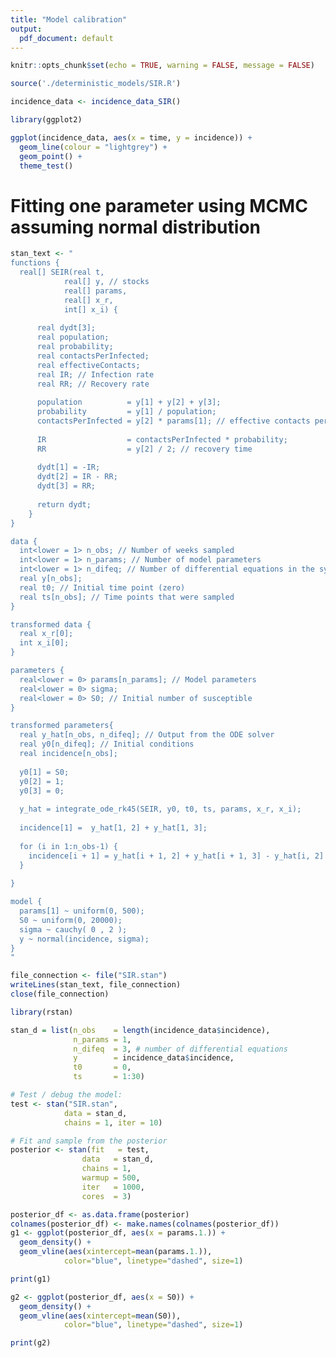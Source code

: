 ```yaml
---
title: "Model calibration"
output:
  pdf_document: default
---
```

```r
knitr::opts_chunk$set(echo = TRUE, warning = FALSE, message = FALSE)
```


```r
source('./deterministic_models/SIR.R')

incidence_data <- incidence_data_SIR()

library(ggplot2)

ggplot(incidence_data, aes(x = time, y = incidence)) +
  geom_line(colour = "lightgrey") +
  geom_point() +
  theme_test()
```


# Fitting one parameter using MCMC assuming normal distribution

```r

stan_text <- "
functions {
  real[] SEIR(real t,
            real[] y, // stocks
            real[] params,
            real[] x_r,
            int[] x_i) {
              
      real dydt[3];
      real population;
      real probability;
      real contactsPerInfected;
      real effectiveContacts;
      real IR; // Infection rate
      real RR; // Recovery rate
      
      population          = y[1] + y[2] + y[3];
      probability         = y[1] / population;
      contactsPerInfected = y[2] * params[1]; // effective contacts per person
      
      IR                  = contactsPerInfected * probability;
      RR                  = y[2] / 2; // recovery time
      
      dydt[1] = -IR;
      dydt[2] = IR - RR;
      dydt[3] = RR;
      
      return dydt;
    }
}

data {
  int<lower = 1> n_obs; // Number of weeks sampled
  int<lower = 1> n_params; // Number of model parameters
  int<lower = 1> n_difeq; // Number of differential equations in the system
  real y[n_obs]; 
  real t0; // Initial time point (zero)
  real ts[n_obs]; // Time points that were sampled
}

transformed data {
  real x_r[0];
  int x_i[0];
}

parameters {
  real<lower = 0> params[n_params]; // Model parameters
  real<lower = 0> sigma;
  real<lower = 0> S0; // Initial number of susceptible
}

transformed parameters{
  real y_hat[n_obs, n_difeq]; // Output from the ODE solver
  real y0[n_difeq]; // Initial conditions
  real incidence[n_obs];
    
  y0[1] = S0;
  y0[2] = 1;
  y0[3] = 0;
  
  y_hat = integrate_ode_rk45(SEIR, y0, t0, ts, params, x_r, x_i);
  
  incidence[1] =  y_hat[1, 2] + y_hat[1, 3];
  
  for (i in 1:n_obs-1) {
    incidence[i + 1] = y_hat[i + 1, 2] + y_hat[i + 1, 3] - y_hat[i, 2] - y_hat[i, 3]; 
  }
  
}

model {
  params[1] ~ uniform(0, 500); 
  S0 ~ uniform(0, 20000);
  sigma ~ cauchy( 0 , 2 );
  y ~ normal(incidence, sigma); 
}
"

file_connection <- file("SIR.stan")
writeLines(stan_text, file_connection)
close(file_connection)

library(rstan)

stan_d = list(n_obs    = length(incidence_data$incidence),
              n_params = 1,
              n_difeq  = 3, # number of differential equations
              y        = incidence_data$incidence,
              t0       = 0,
              ts       = 1:30)

# Test / debug the model:
test <- stan("SIR.stan",
            data = stan_d,
            chains = 1, iter = 10)

# Fit and sample from the posterior
posterior <- stan(fit   = test,
                data   = stan_d,
                chains = 1,
                warmup = 500,
                iter   = 1000,
                cores  = 3)

posterior_df <- as.data.frame(posterior)
colnames(posterior_df) <- make.names(colnames(posterior_df))
g1 <- ggplot(posterior_df, aes(x = params.1.)) + 
  geom_density() +
  geom_vline(aes(xintercept=mean(params.1.)),
            color="blue", linetype="dashed", size=1)

print(g1)

g2 <- ggplot(posterior_df, aes(x = S0)) + 
  geom_density() +
  geom_vline(aes(xintercept=mean(S0)),
            color="blue", linetype="dashed", size=1)

print(g2)


```


